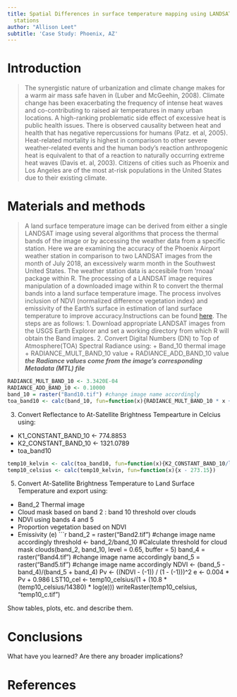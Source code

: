 ---
title: Spatial Differences in surface temperature mapping using LANDSAT vs. weather
  stations
author: "Allison Leet"
subtitle: 'Case Study: Phoenix, AZ'
---

# Introduction
>The synergistic nature of urbanization and climate change makes for a warm air mass safe haven in (Luber and McGeehin, 2008). Climate change has been exacerbating the frequency of intense heat waves and co-contributing to raised air temperatures in many urban locations. A high-ranking problematic side effect of excessive heat is public health issues. There is observed causality between heat and health that has negative repercussions for humans (Patz. et al, 2005). Heat-related mortality is highest in comparison to other severe weather-related events and the human body’s reaction anthropogenic heat is equivalent to that of a reaction to naturally occurring extreme heat waves (Davis et. al, 2003). Citizens of cities such as Phoenix and Los Angeles are of the most at-risk populations in the United States due to their existing climate.  


# Materials and methods

>A land surface temperature image can be derived from either a single LANDSAT image using several algorithms that process the thermal bands of the image or by accessing the weather data from a specific station. Here we are examining the accuracy of the Phoenix Airport weather station in comparison to two LANDSAT images from the month of July 2018, an excessively warm month in the Southwest United States. The weather station data is accesibile from 'rnoaa' package within R. The processing of a LANDSAT image requires manipulation of a downloaded image within R to convert the thermal bands into a land surface temperature image. The process involves inclusion of NDVI (normalized difference vegetation index) and emissivity of the Earth's surface in estimation of land surface temperature to improve accuracy.Instructions can be found [here](http://www.gis-blog.com/calculation-of-land-surface-temperature-lst-from-landsat-8-using-r/).
The steps are as follows:
1. Download appropriate LANDSAT images from the USGS Earth Explorer and set a working directory from which R will obtain the Band images.
2. Convert Digital Numbers (DN) to Top of Atmosphere(TOA) Spectral Radiance using:
  + Band_10 thermal image
  + RADIANCE_MULT_BAND_10 value
  + RADIANCE_ADD_BAND_10 value
  ***the Radiance values come from the image's corresponding Metadata (MTL) file***
```{r}
RADIANCE_MULT_BAND_10 <- 3.3420E-04 
RADIANCE_ADD_BAND_10 <- 0.10000 
band_10 = raster("Band10.tif") #change image name accordingly
toa_band10 <- calc(band_10, fun=function(x){RADIANCE_MULT_BAND_10 * x + RADIANCE_ADD_BAND_10})
```
3. Convert Reflectance to At-Satellite Brightness Tempearture in Celcius using:
  + K1_CONSTANT_BAND_10 <- 774.8853
  + K2_CONSTANT_BAND_10 <- 1321.0789
  + toa_band10
```{r}
temp10_kelvin <- calc(toa_band10, fun=function(x){K2_CONSTANT_BAND_10/log(K1_CONSTANT_BAND_10/x + 1)})
temp10_celsius <- calc(temp10_kelvin, fun=function(x){x - 273.15})
```
5. Convert At-Satellite Brightness Temperature to Land Surface Temperature and export using:
  + Band_2 Thermal image
  + Cloud mask based on band 2 : band 10 threshold over clouds
  + NDVI using bands 4 and 5
  + Proportion vegetation based on NDVI
  + Emissivity (e)
```{r}
band_2 = raster("Band2.tif") #change image name accordingly
threshold <- band_2/band_10  #Calculate threshold for cloud mask
clouds(band_2, band_10, level = 0.65, buffer = 5)
band_4 = raster("Band4.tif") #change image name accordingly
band_5 = raster("Band5.tif") #change image name accordingly
NDVI <- (band_5 - band_4)/(band_5 + band_4)
Pv <- ((NDVI - (-1)) / (1 - (-1)))^2
e <- 0.004 * Pv + 0.986
LST10_cel <- temp10_celsius/(1 + (10.8 * (temp10_celsius/14380) * log(e)))
writeRaster(temp10_celsius, "temp10_c.tif")

Show tables, plots, etc. and describe them.

# Conclusions

What have you learned?  Are there any broader implications?

# References

